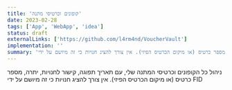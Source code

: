 ```yaml
---
title: 'קופונים וכרטיסי מתנה'
date: 2023-02-28
tags: ['App', 'WebApp', 'idea']
status: draft
externalLinks: ['https://github.com/l4rm4nd/VoucherVault']
implementation: ''
summary: 'ניהול כל הקופונים וכרטיסי המתנה שלי, עם תאריך תפוגה, קישור לחנויות, יתרה, מספר כרטיס (או מיקום הכרטיס הפיזי). אין צורך להציג חנויות כי זה מיושם על ידי FID'
---
```


ניהול כל הקופונים וכרטיסי המתנה שלי, עם תאריך תפוגה, קישור לחנויות, יתרה, מספר כרטיס (או מיקום הכרטיס הפיזי).
אין צורך להציג חנויות כי זה מיושם על ידי FID

